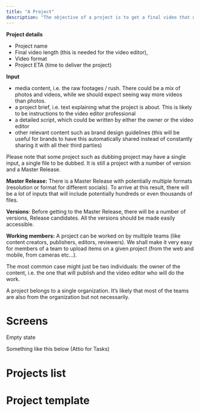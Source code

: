 ```yaml
---
title: "A Project"
description: "The objective of a project is to get a final video that will be published, it can be released on a TV channel, or it is a YouTube video."
---
```



**Project details**

- Project name
- Final video length (this is needed for the video editor),
- Video format
- Project ETA (time to deliver the project)

**Input**

- media content, i.e. the raw footages / rush. There could be a mix of photos and videos, while we should expect seeing way more videos than photos.
- a project brief, i.e. text explaining what the project is about. This is likely to be instructions to the video editor professional
- a detailed script, which could be written by either the owner or the video editor
- other relevant content such as brand design guidelines (this will be useful for brands to have this automatically shared instead of constantly sharing it with all their third parties)

Please note that some project such as dubbing project may have a single input, a single file to be dubbed. It is still a project with a number of version and a Master Release.

**Master Release:** There is a Master Release with potentially multiple formats (resolution or format for different socials). To arrive at this result, there will be a lot of inputs that will include potentially hundreds or even thousands of files.

**Versions**: Before getting to the Master Release, there will be a number of versions, Release candidates. All the versions should be made easily accessible.

**Working members:** A project can be worked on by multiple teams (like content creators, publishers, editors, reviewers). We shall make it very easy for members of a team to upload items on a given project (from the web and mobile, from cameras etc…).

The most common case might just be two individuals: the owner of the content, i.e. the one that will publish and the video editor who will do the work.

A project belongs to a single organization. It’s likely that most of the teams are also from the organization but not necessarily.

# Screens

Empty state

Something like this below (Attio for Tasks)

# Projects list

# Project template